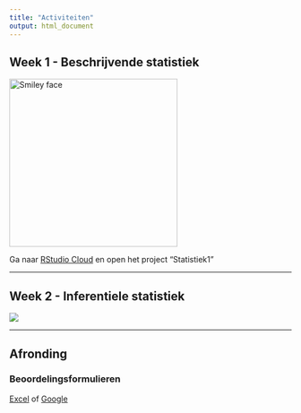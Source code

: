 ```yaml
---
title: "Activiteiten"
output: html_document
---
```



## Week 1 - Beschrijvende statistiek

<img src="https://upload.wikimedia.org/wikipedia/commons/thumb/b/b9/CRISP-DM_Process_Diagram.png/1200px-CRISP-DM_Process_Diagram.png" alt="Smiley face" height="300" width="300">

Ga naar <a href="https://rstudio.cloud/spaces/5344/join?access_code=W0HZjf0cguMPVM5LODaL%2FqHEW8mSGFUk%2BEqMH5aH" target="_blank">RStudio Cloud</a> en open het project "Statistiek1"

<hr>

## Week 2 - Inferentiele statistiek

![](https://qph.fs.quoracdn.net/main-qimg-7d231419268ac9dd87e2f352ce1811c8)

<hr>

## Afronding

### Beoordelingsformulieren
<a href="https://docs.google.com/spreadsheets/d/e/2PACX-1vR9cp1EjJhVwFBbQ5iByu1U8huLncmWaSjA0w6_hMPlsh77c9-lVickrrHaMP0vhFo6sfUUQyGtBQOQ/pub?output=xlsx" target="_blank">Excel</a> of <a href="https://docs.google.com/spreadsheets/d/16jYF0JwikI15AkybpMfSDDXsU8VBmXfoadWMHAvHYsY/copy?" target="_blank">Google</a>
